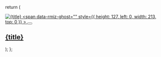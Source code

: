   return (
    <a href={href} className="card block not-prose font-normal group relative my-2 ring-2 ring-transparent rounded-xl bg-white/50 dark:bg-codeblock/50 border border-gray-100 shadow-md dark:shadow-none shadow-gray-300/10 dark:border-gray-800/50 overflow-hidden w-full cursor-pointer hover:!border-primary dark:hover:!border-primary-light">
      <div className="flex flex-col h-full">
        <div className="w-full aspect-[3/2] bg-white">
          <span aria-owns="rmiz-modal-942aec5edfb7" data-rmiz="" className="h-full w-full block" >
            <span data-rmiz-content="found" className="h-full w-full block">
              <img 
                src={img} 
                className="rounded-none pointer-events-none w-full h-full object-cover"
                alt={title}
              />
            </span>
            <span
              data-rmiz-ghost=""
              style={{ height: 127, left: 0, width: 213, top: 0 }}
            >
              <button
                aria-label="Expand image"
                data-rmiz-btn-zoom=""
                type="button"
              >
                <svg
                  aria-hidden="true"
                  data-rmiz-btn-zoom-icon="true"
                  fill="currentColor"
                  focusable="false"
                  viewBox="0 0 16 16"
                  xmlns="http://www.w3.org/2000/svg"
                >
                  <path d="M 9 1 L 9 2 L 12.292969 2 L 2 12.292969 L 2 9 L 1 9 L 1 14 L 6 14 L 6 13 L 2.707031 13 L 13 2.707031 L 13 6 L 14 6 L 14 1 Z" />
                </svg>
              </button>
            </span>
          </span>
        </div>
        <div className="flex flex-col justify-center p-4 flex-1">
          <h2 className="font-semibold text-sm">{title}</h2>
        </div>
      </div>
    </a>
  );
};